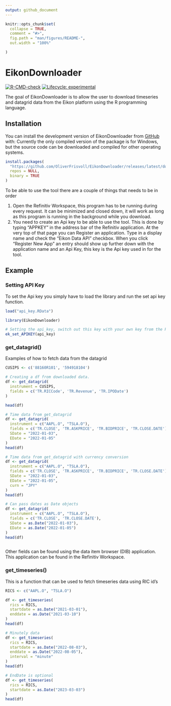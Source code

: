 ```yaml
---
output: github_document
---
```


<!-- README.md is generated from README.Rmd. Please edit that file -->

```r
knitr::opts_chunk$set(
  collapse = TRUE,
  comment = "#>",
  fig.path = "man/figures/README-",
  out.width = "100%"

)
```

# EikonDownloader

<!-- badges: start -->
[![R-CMD-check](https://github.com/OliverFrisvoll/EikonDownloader/actions/workflows/R-CMD-check.yaml/badge.svg)](https://github.com/OliverFrisvoll/EikonDownloader/actions/workflows/R-CMD-check.yaml)
[![Lifecycle: experimental](https://img.shields.io/badge/lifecycle-experimental-orange.svg)](https://lifecycle.r-lib.org/articles/stages.html#experimental)
<!-- badges: end -->

The goal of EikonDownloader is to allow the user to download timeseries and datagrid data from the Eikon platform using the R programming language.

## Installation

You can install the development version of EikonDownloader from [GitHub](https://github.com/) with:
Currently the only compiled version of the package is for Windows, but the source code can be downloaded and compiled for other operating systems.
```r

install.packages(
  "https://github.com/OliverFrisvoll/EikonDownloader/releases/latest/download/EikonDownloader.zip",
  repos = NULL,
  binary = TRUE
)

```


To be able to use the tool there are a couple of things that needs to be in order

1. Open the Refinitiv Workspace, this program has to be running during every request. It can be minimized and closed down, it will work as long as this program is running in the background while you download.
2. You need to create an Api key to be able to use the tool. This is done by typing "APPKEY" in the address bar of the Refinitiv application. At the very top of that page you can Register an application. Type in a display name and check the "Eikon Data API" checkbox. When you click "Register New App" an entry should show up further down with the application name and an Api Key, this key is the Api key used in for the tool.


## Example

### Setting API Key
To set the Api key you simply have to load the library and run the set api key function.

```r
load("api_key.RData")
```

```r
library(EikonDownloader)

# Setting the api_key, switch out this key with your own key from the Refinitiv Workspace
ek_set_APIKEY(api_key)

```

### get_datagrid()
Examples of how to fetch data from the datagrid

```r

CUSIPS <- c('88160R101', '594918104')

# Creating a df from downloaded data.
df <- get_datagrid(
  instrument = CUSIPS,
  fields = c('TR.RICCode', 'TR.Revenue', 'TR.IPODate')
)

head(df)

# Time data from get_datagrid
df <- get_datagrid(
  instrument = c("AAPL.O", "TSLA.O"),
  fields = c('TR.CLOSE', 'TR.ASKPRICE', 'TR.BIDPRICE', 'TR.CLOSE.DATE'),
  SDate = "2022-01-03",
  EDate = "2022-01-05"
)
head(df)

# Time data from get_datagrid with currency conversion
df <- get_datagrid(
  instrument = c("AAPL.O", "TSLA.O"),
  fields = c('TR.CLOSE', 'TR.ASKPRICE', 'TR.BIDPRICE', 'TR.CLOSE.DATE'),
  SDate = "2022-01-03",
  EDate = "2022-01-05",
  curn = "JPY"
)
head(df)

# Can pass dates as Date objects
df <- get_datagrid(
  instrument = c("AAPL.O", "TSLA.O"),
  fields = c('TR.CLOSE', 'TR.CLOSE.DATE'),
  SDate = as.Date("2022-01-03"),
  EDate = as.Date("2022-01-05")
)
head(df)



```

Other fields can be found using the data item browser (DIB) application. This application can be found in the Refinitiv Workspace.

### get_timeseries()
This is a function that can be used to fetch timeseries data using RIC id's

```r

RICS <- c("AAPL.O", "TSLA.O")

df <- get_timeseries(
  rics = RICS,
  startdate = as.Date("2021-03-01"),
  enddate = as.Date("2021-03-10")
)
head(df)

# Minutely data
df <- get_timeseries(
  rics = RICS,
  startdate = as.Date("2022-08-03"),
  enddate = as.Date("2022-08-05"),
  interval = "minute"
)
head(df)

# EndDate is optional
df <- get_timeseries(
  rics = RICS,
  startdate = as.Date("2023-03-03")
)
head(df)


```